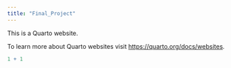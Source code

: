 ```yaml
---
title: "Final_Project"
---
```


This is a Quarto website.

To learn more about Quarto websites visit <https://quarto.org/docs/websites>.

```r
1 + 1
```
